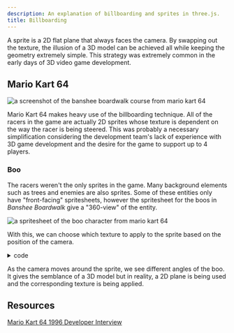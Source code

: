 ```yaml
---
description: An explanation of billboarding and sprites in three.js.
title: Billboarding
---
```




<UnderConstruction />

A sprite is a 2D flat plane that always faces the camera. By swapping out the texture, the illusion of a 3D model can be achieved all while keeping the geometry extremely simple. This strategy was extremely common in the early days of 3D video game development.

## Mario Kart 64

![a screenshot of the banshee boardwalk course from mario kart 64](@assets/banshee-boardwalk.png)

Mario Kart 64 makes heavy use of the billboarding technique. All of the racers in the game are actually 2D sprites whose texture is dependent on the way the racer is being steered. This was probably a necessary simplification considering the development team's lack of experience with 3D game development and the desire for the game to support up to 4 players.

### Boo

The racers weren't the only sprites in the game. Many background elements such as trees and enemies are also sprites. Some of these entities only have "front-facing" spritesheets, however the spritesheet for the boos in _Banshee Boardwalk_ give a "360-view" of the entity.

![a spritesheet of the boo character from mario kart 64](@assets/boo.png)

With this, we can choose which texture to apply to the sprite based on the position of the camera.

<App client:only />
<details>
	<summary>code</summary>
	<Tabs directory="techniques/billboarding" />
</details>

As the camera moves around the sprite, we see different angles of the boo. It gives the semblance of a 3D model but in reality, a 2D plane is being used and the corresponding texture is being applied.

## Resources

[Mario Kart 64 1996 Developer Interview](https://shmuplations.com/mariokart64/)
